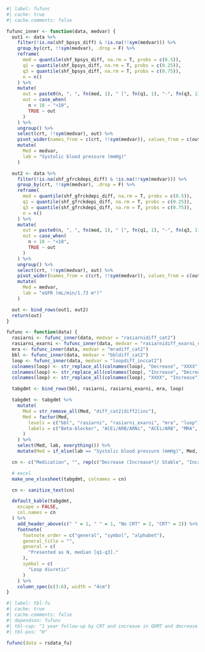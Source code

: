 ```r
#| label: fufunc
#| cache: true
#| cache.comments: false

fufunc_inner <- function(data, medvar) {
  out1 <- data %>%
    filter(!is.na(shf_bpsys_diff) & !is.na(!!sym(medvar))) %>%
    group_by(crt, !!sym(medvar), .drop = F) %>%
    reframe(
      med = quantile(shf_bpsys_diff, na.rm = T, probs = c(0.5)),
      q1 = quantile(shf_bpsys_diff, na.rm = T, probs = c(0.25)),
      q3 = quantile(shf_bpsys_diff, na.rm = T, probs = c(0.75)),
      n = n()
    ) %>%
    mutate(
      out = paste0(n, ", ", fn(med, 1), " [", fn(q1, 1), "-", fn(q3, 1), "]"),
      out = case_when(
        n < 10 ~ "<10",
        TRUE ~ out
      )
    ) %>%
    ungroup() %>%
    select(crt, !!sym(medvar), out) %>%
    pivot_wider(names_from = c(crt, !!sym(medvar)), values_from = c(out)) %>%
    mutate(
      Med = medvar,
      lab = "Systolic blood pressure (mmHg)"
    )

  out2 <- data %>%
    filter(!is.na(shf_gfrckdepi_diff) & !is.na(!!sym(medvar))) %>%
    group_by(crt, !!sym(medvar), .drop = F) %>%
    reframe(
      med = quantile(shf_gfrckdepi_diff, na.rm = T, probs = c(0.5)),
      q1 = quantile(shf_gfrckdepi_diff, na.rm = T, probs = c(0.25)),
      q3 = quantile(shf_gfrckdepi_diff, na.rm = T, probs = c(0.75)),
      n = n()
    ) %>%
    mutate(
      out = paste0(n, ", ", fn(med, 1), " [", fn(q1, 1), "-", fn(q3, 1), "]"),
      out = case_when(
        n < 10 ~ "<10",
        TRUE ~ out
      )
    ) %>%
    ungroup() %>%
    select(crt, !!sym(medvar), out) %>%
    pivot_wider(names_from = c(crt, !!sym(medvar)), values_from = c(out)) %>%
    mutate(
      Med = medvar,
      lab = "eGFR (mL/min/1.73 m²)"
    )

  out <- bind_rows(out1, out2)
  return(out)
}

fufunc <- function(data) {
  rasiarni <- fufunc_inner(data, medvar = "rasiarnidiff_cat2")
  rasiarni_exarni <- fufunc_inner(data, medvar = "rasiarnidiff_exarni_cat2")
  mra <- fufunc_inner(data, medvar = "mradiff_cat2")
  bbl <- fufunc_inner(data, medvar = "bbldiff_cat2")
  loop <- fufunc_inner(data, medvar = "loopdiff_inccat2")
  colnames(loop) <- str_replace_all(colnames(loop), "Decrease", "XXXX")
  colnames(loop) <- str_replace_all(colnames(loop), "Increase", "Decrease")
  colnames(loop) <- str_replace_all(colnames(loop), "XXXX", "Increase")

  tabgdmt <- bind_rows(bbl, rasiarni, rasiarni_exarni, mra, loop)

  tabgdmt <- tabgdmt %>%
    mutate(
      Med = str_remove_all(Med, "diff_cat2|diff2|inc"),
      Med = factor(Med,
        levels = c("bbl", "rasiarni", "rasiarni_exarni", "mra", "loop"),
        labels = c("Beta-blocker", "ACEi/ARB/ARNi", "ACEi/ARB", "MRA", "Loop diuretic")
      )
    ) %>%
    select(Med, lab, everything()) %>%
    mutate(Med = if_else(lab == "Systolic blood pressure (mmHg)", Med, NA))

  cn <- c("Medication", "", rep(c("Decrease (Increase*)/ Stable", "Increase (Decrease*)"), 2))

  # excel
  make_one_xlsxsheet(tabgdmt, colnames = cn)

  cn <- sanitize_text(cn)

  default_kable(tabgdmt,
    escape = FALSE,
    col.names = cn
  ) %>%
    add_header_above(c(" " = 1, " " = 1, "No CRT" = 2, "CRT" = 2)) %>%
    footnote(
      footnote_order = c("general", "symbol", "alphabet"),
      general_title = "",
      general = c(
        "Presented as N, median [q1-q3]."
      ),
      symbol = c(
        "Loop diuretic"
      )
    ) %>%
    column_spec(c(3:6), width = "4cm")
}
```

```r
#| label: tbl-fu
#| cache: true
#| cache.comments: false
#| dependson: fufunc
#| tbl-cap: "1 year follow-up by CRT and increase in GDMT and decrease in loop diuretic"
#| tbl-pos: "H"

fufunc(data = rsdata_fu)
```
